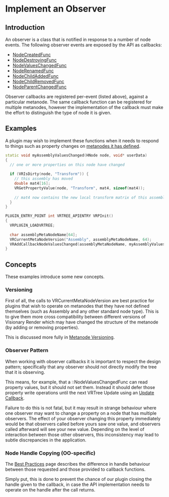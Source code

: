 # Implement an Observer

## Introduction

An observer is a class that is notified in response to a number of node events. The following observer events are exposed by the API as callbacks:

- [NodeCreatedFunc](../../reference/c-api/definitions/function-prototypes.mdx#typedef-nodecreatedfunc)
- [NodeDestroyingFunc](../../reference/c-api/definitions/function-prototypes.mdx#typedef-nodedestroyingfunc)
- [NodeValuesChangedFunc](../../reference/c-api/definitions/function-prototypes.mdx#typedef-nodevalueschangedfunc)
- [NodeRenamedFunc](../../reference/c-api/definitions/function-prototypes.mdx#typedef-noderenamedfunc)
- [NodeChildAddedFunc](../../reference/c-api/definitions/function-prototypes.mdx#typedef-nodechildaddedfunc)
- [NodeChildRemovedFunc](../../reference/c-api/definitions/function-prototypes.mdx#typedef-nodechildremovedfunc)
- [NodeParentChangedFunc](../../reference/c-api/definitions/function-prototypes.mdx#typedef-nodeparentchangedfunc)

Observer callbacks are registered per-event (listed above), against a particular metanode. The same callback function can be registered for multiple metanodes, however the implementation of the callback must make the effort to distinguish the type of node it is given.

## Examples

A plugin may wish to implement these functions when it needs to respond to things such as property changes on [metanodes it has defined](../tutorials/custom-metanode.mdx).

```cpp
static void myAssemblyValuesChanged(HNode node, void* userData)
{
  // one or more properties on this node have changed
  
  if (VRIsDirty(node, "Transform")) {
    // this assembly has moved
    double mat4[16];
    VRGetPropertyValue(node, "Transform", mat4, sizeof(mat4));
    
    // mat4 now contains the new local transform matrix of this assembly for us to work with
  }
}

PLUGIN_ENTRY_POINT int VRTREE_APIENTRY VRPInit()
{
  VRPLUGIN_LOADVRTREE;
  
  char assemblyMetaNodeName[64];
  VRCurrentMetaNodeVersion("Assembly", assemblyMetaNodeName, 64);
  VRAddCallbackNodeValuesChanged(assemblyMetaNodeName, myAssemblyValuesChanged, NULL);
}
```

## Concepts

These examples introduce some new concepts.

### Versioning

First of all, the calls to VRCurrentMetaNodeVersion are best practice for plugins that wish to operate on metanodes that they have not defined themselves (such as Assembly and any other standard node type). This is to give them more cross compatibility between different versions of Visionary Render which may have changed the structure of the metanode (by adding or removing properties).

This is discussed more fully in [Metanode Versioning](../advanced/metanode-versioning.mdx).

### Observer Pattern

When working with observer callbacks it is important to respect the design pattern; specifically that any observer should not directly modify the tree that it is observing. 

This means, for example, that a ::NodeValuesChangedFunc can read property values, but it should not set them. Instead it should defer those property write operations until the next VRTree Update using an [Update Callback](../tutorials/update-function.mdx).

Failure to do this is not fatal, but it may result in strange behaviour where one observer may want to change a property on a node that has multiple observers. The effect of your observer changing this property immediately would be that observers called before yours saw one value, and observers called afterward will see your new value. Depending on the level of interaction between those other observers, this inconsistency may lead to subtle discrepancies in the application.

### Node Handle Copying (OO-specific)

The [Best Practices](../best-practices.mdx) page describes the difference in handle behaviour between those requested and those provided to callback functions.

Simply put, this is done to prevent the chance of our plugin closing the handle given to the callback, in case the API implementation needs to operate on the handle after the call returns.
